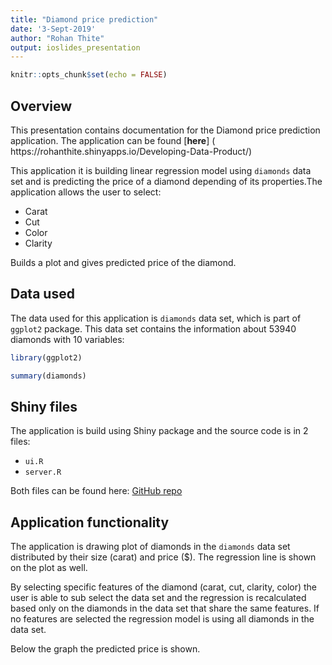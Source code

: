 ```yaml
---
title: "Diamond price prediction"
date: '3-Sept-2019'
author: "Rohan Thite"
output: ioslides_presentation
---
```


```r
knitr::opts_chunk$set(echo = FALSE)
```

## Overview

This presentation contains documentation for the Diamond price prediction application. The application can be found [**here**] ( https://rohanthite.shinyapps.io/Developing-Data-Product/)

This application it is building linear regression model using `diamonds` data set and is predicting the price of a diamond depending of its properties.The application allows the user to select:

- Carat
- Cut
- Color
- Clarity

Builds a plot and gives predicted price of the diamond.

## Data used

The data used for this application is `diamonds` data set, which is part of `ggplot2` package.
This data set contains the information about 53940 diamonds with 10 variables:
```r
library(ggplot2)
```

```r
summary(diamonds)

```

## Shiny files

The application is build using Shiny package and the source code is in 2 files:

- `ui.R`
- `server.R`

Both files can be found here: [GitHub repo](https://github.com/RohanT13/Shiny-Application-and-Reproducible-Pitch)

## Application functionality
The application is drawing plot of diamonds in the `diamonds` data set distributed by their size (carat) and price ($). The regression line is shown on the plot as well. 

By selecting specific features of the diamond (carat, cut, clarity, color) the user is able to sub select the data set and the regression is recalculated based only on the diamonds in the data set that share the same features. If no features are selected the regression model is using all diamonds in the data set.

Below the graph the predicted price is shown.